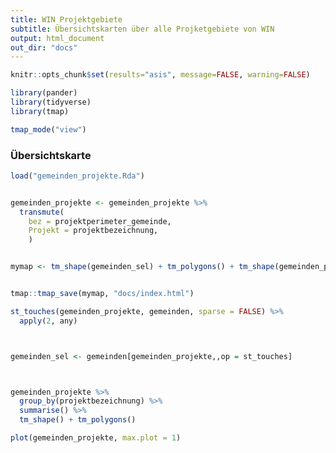 ```yaml
---
title: WIN Projektgebiete
subtitle: Übersichtskarten über alle Projketgebiete von WIN
output: html_document
out_dir: "docs"
---
```



```r
knitr::opts_chunk$set(results="asis", message=FALSE, warning=FALSE)
```


```r
library(pander)
library(tidyverse)
library(tmap)

tmap_mode("view")


```



### Übersichtskarte

```r
load("gemeinden_projekte.Rda")


gemeinden_projekte <- gemeinden_projekte %>% 
  transmute(
    bez = projektperimeter_gemeinde,
    Projekt = projektbezeichnung,
    )


mymap <- tm_shape(gemeinden_sel) + tm_polygons() + tm_shape(gemeinden_projekte, name = "Projekte") + tm_polygons(alpha = 0.5, col = "Projekt",legend.show = FALSE)


tmap::tmap_save(mymap, "docs/index.html")

st_touches(gemeinden_projekte, gemeinden, sparse = FALSE) %>%
  apply(2, any)



gemeinden_sel <- gemeinden[gemeinden_projekte,,op = st_touches]



gemeinden_projekte %>%
  group_by(projektbezeichnung) %>%
  summarise() %>%
  tm_shape() + tm_polygons()

plot(gemeinden_projekte, max.plot = 1)
```

